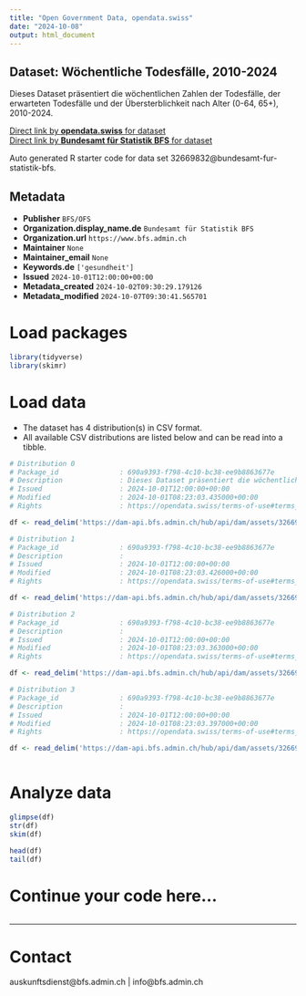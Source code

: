 ```yaml
---
title: "Open Government Data, opendata.swiss"
date: "2024-10-08"
output: html_document
---
```


## Dataset: Wöchentliche Todesfälle, 2010-2024

Dieses Dataset präsentiert die wöchentlichen Zahlen der Todesfälle, der erwarteten Todesfälle und der Übersterblichkeit nach Alter (0-64, 65+), 2010-2024.

[Direct link by **opendata.swiss** for dataset](https://opendata.swiss/de/dataset/wochentliche-todesfalle-2010-20241)<br>
[Direct link by **Bundesamt für Statistik BFS** for dataset](https://www.bfs.admin.ch/asset/de/ts-d-14.03.04.03-wr)

Auto generated R starter code for data set 32669832@bundesamt-fur-statistik-bfs.

## Metadata

- **Publisher** `BFS/OFS`
- **Organization.display_name.de** `Bundesamt für Statistik BFS`
- **Organization.url** `https://www.bfs.admin.ch`
- **Maintainer** `None`
- **Maintainer_email** `None`
- **Keywords.de** `['gesundheit']`
- **Issued** `2024-10-01T12:00:00+00:00`
- **Metadata_created** `2024-10-02T09:30:29.179126`
- **Metadata_modified** `2024-10-07T09:30:41.565701`


# Load packages

```r

library(tidyverse)
library(skimr)

```

# Load data

-   The dataset has 4 distribution(s) in CSV format.
-   All available CSV distributions are listed below and can be read into a tibble.

```r

# Distribution 0
# Package_id               : 690a9393-f798-4c10-bc38-ee9b8863677e
# Description              : Dieses Dataset präsentiert die wöchentlichen Zahlen der Todesfälle, der erwarteten Todesfälle und der Übersterblichkeit nach Alter (0-64, 65+), 2010-2024.
# Issued                   : 2024-10-01T12:00:00+00:00
# Modified                 : 2024-10-01T08:23:03.435000+00:00
# Rights                   : https://opendata.swiss/terms-of-use#terms_by_ask

df <- read_delim('https://dam-api.bfs.admin.ch/hub/api/dam/assets/32669838/master')

# Distribution 1
# Package_id               : 690a9393-f798-4c10-bc38-ee9b8863677e
# Description              : 
# Issued                   : 2024-10-01T12:00:00+00:00
# Modified                 : 2024-10-01T08:23:03.426000+00:00
# Rights                   : https://opendata.swiss/terms-of-use#terms_by_ask

df <- read_delim('https://dam-api.bfs.admin.ch/hub/api/dam/assets/32669844/master')

# Distribution 2
# Package_id               : 690a9393-f798-4c10-bc38-ee9b8863677e
# Description              : 
# Issued                   : 2024-10-01T12:00:00+00:00
# Modified                 : 2024-10-01T08:23:03.363000+00:00
# Rights                   : https://opendata.swiss/terms-of-use#terms_by_ask

df <- read_delim('https://dam-api.bfs.admin.ch/hub/api/dam/assets/32669841/master')

# Distribution 3
# Package_id               : 690a9393-f798-4c10-bc38-ee9b8863677e
# Description              : 
# Issued                   : 2024-10-01T12:00:00+00:00
# Modified                 : 2024-10-01T08:23:03.397000+00:00
# Rights                   : https://opendata.swiss/terms-of-use#terms_by_ask

df <- read_delim('https://dam-api.bfs.admin.ch/hub/api/dam/assets/32669849/master')



```

# Analyze data

```r

glimpse(df)
str(df)
skim(df)

head(df)
tail(df)

```

# Continue your code here...

```r

```

------------------------------------------------------------------------

# Contact

auskunftsdienst@bfs.admin.ch | info@bfs.admin.ch
